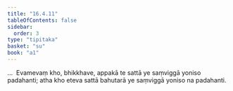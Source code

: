 ```yaml
---
title: "16.4.11"
tableOfContents: false
sidebar:
  order: 3
type: "tipitaka"
basket: "su"
book: "a1"
---
```



<DynamicBreadcrumb />

<Division number="332" book="a1">

<Paragraph number="423" book="a1">
…  Evamevaṃ kho, bhikkhave, appakā te sattā ye saṃviggā yoniso padahanti; atha kho eteva sattā bahutarā ye saṃviggā yoniso na padahanti.
</Paragraph>
</Division>